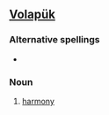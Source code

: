 ==[[Volapük]]==

===Alternative spellings===
*{{l|vo|benoyf}}

===Noun===
{{infl|vo|noun}}
 
# [[harmony]]